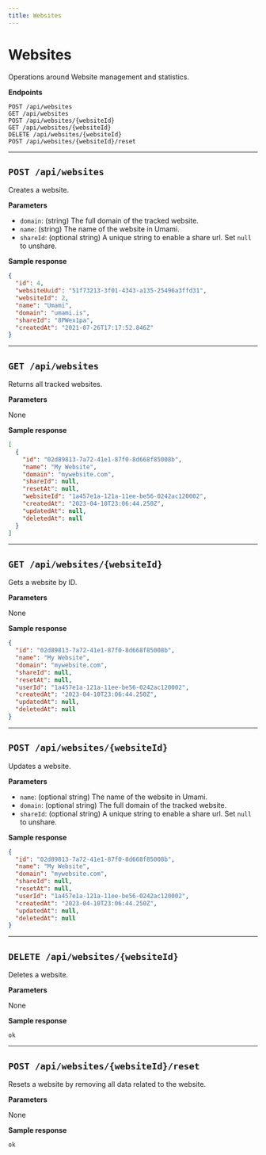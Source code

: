 ```yaml
---
title: Websites
---
```


# Websites

Operations around Website management and statistics.

**Endpoints**

```
POST /api/websites
GET /api/websites
POST /api/websites/{websiteId}
GET /api/websites/{websiteId}
DELETE /api/websites/{websiteId}
POST /api/websites/{websiteId}/reset
```

---

## `POST /api/websites`

Creates a website.

**Parameters**

- `domain`: (string) The full domain of the tracked website.
- `name`: (string) The name of the website in Umami.
- `shareId`: (optional string) A unique string to enable a share url. Set `null` to unshare.

**Sample response**

```json
{
  "id": 4,
  "websiteUuid": "51f73213-3f01-4343-a135-25496a3ffd31",
  "websiteId": 2,
  "name": "Umami",
  "domain": "umami.is",
  "shareId": "8PWex1pa",
  "createdAt": "2021-07-26T17:17:52.846Z"
}
```

---

## `GET /api/websites`

Returns all tracked websites.

**Parameters**

None

**Sample response**

```json
[
  {
    "id": "02d89813-7a72-41e1-87f0-8d668f85008b",
    "name": "My Website",
    "domain": "mywebsite.com",
    "shareId": null,
    "resetAt": null,
    "websiteId": "1a457e1a-121a-11ee-be56-0242ac120002",
    "createdAt": "2023-04-10T23:06:44.250Z",
    "updatedAt": null,
    "deletedAt": null
  }
]
```

---

## `GET /api/websites/{websiteId}`

Gets a website by ID.

**Parameters**

None

**Sample response**

```json
{
  "id": "02d89813-7a72-41e1-87f0-8d668f85008b",
  "name": "My Website",
  "domain": "mywebsite.com",
  "shareId": null,
  "resetAt": null,
  "userId": "1a457e1a-121a-11ee-be56-0242ac120002",
  "createdAt": "2023-04-10T23:06:44.250Z",
  "updatedAt": null,
  "deletedAt": null
}
```

---

## `POST /api/websites/{websiteId}`

Updates a website.

**Parameters**

- `name`: (optional string) The name of the website in Umami.
- `domain`: (optional string) The full domain of the tracked website.
- `shareId`: (optional string) A unique string to enable a share url. Set `null` to unshare.

**Sample response**

```json
{
  "id": "02d89813-7a72-41e1-87f0-8d668f85008b",
  "name": "My Website",
  "domain": "mywebsite.com",
  "shareId": null,
  "resetAt": null,
  "userId": "1a457e1a-121a-11ee-be56-0242ac120002",
  "createdAt": "2023-04-10T23:06:44.250Z",
  "updatedAt": null,
  "deletedAt": null
}
```

---

## `DELETE /api/websites/{websiteId}`

Deletes a website.

**Parameters**

None

**Sample response**

```
ok
```

---

## `POST /api/websites/{websiteId}/reset`

Resets a website by removing all data related to the website.

**Parameters**

None

**Sample response**

```text
ok
```
